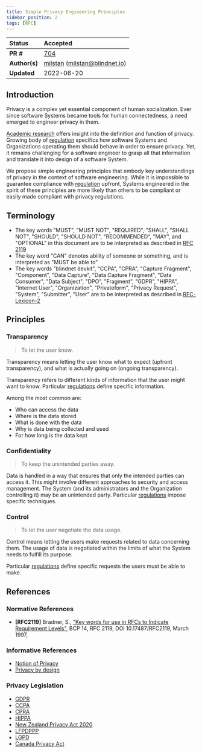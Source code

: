 ```yaml
---
title: Simple Privacy Engineering Principles
sidebar_position: 2
tags: [RFC]
---
```


<!-- moved from https://github.com/blindnet-io/product-management/blob/c79ccbc/refs/notion-of-privacy/principles/RFC-SPEP.md -->

| Status        | Accepted                                                          |
| :------------ | :---------------------------------------------------------------- |
| **PR #**      | [704](https://github.com/blindnet-io/product-management/pull/704) |
| **Author(s)** | [milstan](https://github.com/milstan) (milstan@blindnet.io)       |
| **Updated**   | 2022-06-20                                                        |

## Introduction

Privacy is a complex yet essential component of human socialization.
Ever since software Systems became tools for human connectedness, a need emerged to engineer privacy in them.

[Academic research](./notions-of-privacy) offers insight into the definition and function of privacy. Growing body of [regulation](#privacy-legislation) specifics how software Systems and Organizations operating them should behave in order to ensure privacy. Yet, it remains challenging for a software engineer to grasp all that information and translate it into design of a software System.

We propose simple engineering principles that embody key understandings of privacy in the context of software engineering.
While it is impossible to guarantee compliance with [regulation](#privacy-legislation) upfront, Systems engineered in the spirit of these principles are more likely than others to be compliant or easily made compliant with privacy regulations.

## Terminology

- The key words "MUST", "MUST NOT", "REQUIRED", "SHALL", "SHALL NOT", "SHOULD", "SHOULD NOT", "RECOMMENDED", "MAY", and "OPTIONAL" in this document are to be interpreted as described in [RFC 2119](https://datatracker.ietf.org/doc/html/rfc2119)
- The key word "CAN" denotes ability of someone or something, and is interpreted as "MUST be able to"
- The key words "blindnet devkit", "CCPA", "CPRA", "Capture Fragment", "Component", "Data Capture", "Data Capture Fragment", "Data Consumer", "Data Subject", "DPO", "Fragment", "GDPR", "HIPPA", "Internet User", "Organization", "Privateform", "Privacy Request", "System", "Submitter", "User" are to be interpreted as described in [RFC-Lexicon-2](./lexicon)

## Principles

### Transparency

> To let the user know.

Transparency means letting the user know what to expect (upfront transparency), and what is actually going on (ongoing transparency).

Transparency refers to different kinds of information that the user might want to know.
Particular [regulations](#privacy-legislation) define specific information.

Among the most common are:

- Who can access the data
- Where is the data stored
- What is done with the data
- Why is data being collected and used
- For how long is the data kept

### Confidentiality

> To keep the unintended parties away.

Data is handled in a way that ensures that only the intended parties can access it.
This might involve different approaches to security and access management.
The System (and its administrators and the Organization controlling it) may be an unintended party.
Particular [regulations](#privacy-legislation) impose specific techniques.

### Control

> To let the user negotiate the data usage.

Control means letting the users make requests related to data concerning them.
The usage of data is negotiated within the limits of what the System needs to fulfill its purpose.

Particular [regulations](#privacy-legislation) define specific requests the users must be able to make.

## References

### Normative References

- **[RFC2119]** Bradner, S., ["Key words for use in RFCs to Indicate Requirement Levels"](https://datatracker.ietf.org/doc/html/rfc2119), BCP 14, RFC 2119, DOI 10.17487/RFC2119, March 1997,

### Informative References

- [Notion of Privacy](./notions-of-privacy)
- [Privacy by design](https://en.wikipedia.org/wiki/Privacy_by_design)

### Privacy Legislation

- [GDPR](https://eur-lex.europa.eu/eli/reg/2016/679/oj)
- [CCPA](https://leginfo.legislature.ca.gov/faces/codes_displayText.xhtml?division=3.&part=4.&lawCode=CIV&title=1.81.5)
- [CPRA](https://vig.cdn.sos.ca.gov/2020/general/pdf/topl-prop24.pdf)
- [HIPPA](https://www.govinfo.gov/content/pkg/PLAW-104publ191/html/PLAW-104publ191.htm)
- [New Zealand Privacy Act 2020](https://www.legislation.govt.nz/act/public/2020/0031/latest/LMS23333.html)
- [LFPDPPP](https://www.diputados.gob.mx/LeyesBiblio/pdf/LFPDPPP.pdf)
- [LGPD](https://gdpr.eu/gdpr-vs-lgpd/)
- [Canada Privacy Act](https://www.priv.gc.ca/en/privacy-topics/privacy-laws-in-canada/the-privacy-act/)
